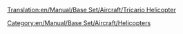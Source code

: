 [[Translation:en/Manual/Base Set/Aircraft/Tricario Helicopter]]
{{en/Manual/Base Set/Aircraft/Aircraft|Cost=30.761 (61,522)
|Speed=322 kph (200 MPH)
|Annual=2.278 (4,556)
|Designed=1957
|Lifespan=20
|Capacity=40 passengers & 15 bags of mail
|Description=The Tricario Helicopter is the first helicopter.
|Real-life=Sikorsky R4 Helicopter 
}}
[[Category:en/Manual/Base Set/Aircraft/Helicopters]]